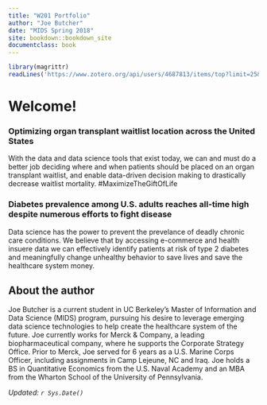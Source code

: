 ```yaml
---
title: "W201 Portfolio"
author: "Joe Butcher"
date: "MIDS Spring 2018"
site: bookdown::bookdown_site
documentclass: book
---
```


<!-- This won't be displayed but it will initialize your R session. Add any R libraries you need here. -->
```r
library(magrittr)
readLines('https://www.zotero.org/api/users/4687813/items/top?limit=25&format=bibtex&key=JMcEJAoYyrwc1MIQ8glGPxuU&v=1') %>% writeLines ('references.bib')
```


# Welcome! {-}

<!-- Below this line is just examples of how you can embed video from Google Drive. First you have to enable sharing, then just get the object ID which is that long string between d/ and /preview and will also be appended to any sharing link you generate for your video. -->
<p>
<!-- ```{r hello-benji,echo=FALSE,fig.cap="Let's use data science to create the healthcare ecosytstem of the future",fig.align='center'}
knitr::include_url('https://drive.google.com/open?id=1fSDJ5gaFHLNA1fl-yIN6wxfyj0WHIaxP')  
``` --->

### Optimizing organ transplant waitlist location across the United States {#abstract1}

With the data and data science tools that exist today, we can and must do a better job deciding where and when patients should be placed on an organ transplant waitlist, and enable data-driven decision making to drastically decrease waitlist mortality. #MaximizeTheGiftOfLife

### Diabetes prevalence among U.S. adults reaches all-time high despite numerous efforts to fight disease {#absract2}

Data science has the power to prevent the prevelance of deadly chronic care conditions. We believe that by accessing e-commerce and health insuere data we can effectively identify patients at risk of type 2 diabetes and meaningfully change unhealthy behavior to save lives and save the healthcare system money. 
  

## About the author {-}

Joe Butcher is a current student in UC Berkeley's Master of Information and Data Science (MIDS) program, pursuing his desire to leverage emerging data science technologies to help create the healthcare system of the future. Joe currently works for Merck & Company, a leading biopharmaceutical company, where he supports the Corporate Strategy Office. Prior to Merck, Joe served for 6 years as a U.S. Marine Corps Officer, including assignments in Camp Lejeune, NC and Iraq. Joe holds a BS in Quantitative Economics from the U.S. Naval Academy and an MBA from the Wharton School of the University of Pennsylvania. 

*Updated: `r Sys.Date()`*
